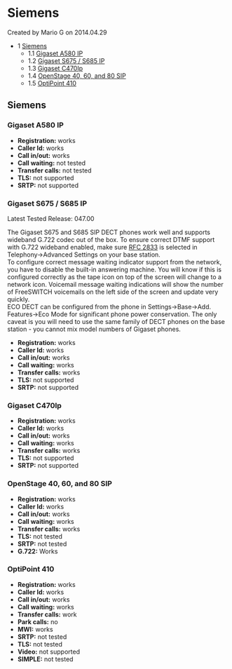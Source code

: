 
# Siemens 

 Created by  Mario G on 2014.04.29

* 1 [Siemens](#siemens)  
   * 1.1 [Gigaset A580 IP](#gigaset-a580-ip)  
   * 1.2 [Gigaset S675 / S685 IP](#gigaset-s675--s685-ip)  
   * 1.3 [Gigaset C470Ip](#gigaset-c470ip)  
   * 1.4 [OpenStage 40, 60, and 80 SIP](#openstage-40-60-and-80-sip)  
   * 1.5 [OptiPoint 410](#optipoint-410)

## Siemens

### Gigaset A580 IP

* **Registration:** works
* **Caller Id:** works
* **Call in/out:** works
* **Call waiting:** not tested
* **Transfer calls:** not tested
* **TLS:** not supported
* **SRTP:** not supported

### Gigaset S675 / S685 IP

Latest Tested Release: 047.00   
  
The Gigaset S675 and S685 SIP DECT phones work well and supports wideband G.722 codec out of the box. To ensure correct DTMF support with G.722 wideband enabled, make sure [RFC 2833](https://tools.ietf.org/html/rfc2833) is selected in Telephony->Advanced Settings on your base station.   
To configure correct message waiting indicator support from the network, you have to disable the built-in answering machine. You will know if this is configured correctly as the tape icon on top of the screen will change to a network icon. Voicemail message waiting indications will show the number of FreeSWITCH voicemails on the left side of the screen and update very quickly.   
ECO DECT can be configured from the phone in Settings->Base->Add. Features->Eco Mode for significant phone power conservation. The only caveat is you will need to use the same family of DECT phones on the base station - you cannot mix model numbers of Gigaset phones. 

* **Registration:** works
* **Caller Id:** works
* **Call in/out:** works
* **Call waiting:** works
* **Transfer calls:** works
* **TLS:** not supported
* **SRTP:** not supported

### Gigaset C470Ip

* **Registration:** works
* **Caller Id:** works
* **Call in/out:** works
* **Call waiting:** works
* **Transfer calls:** works
* **TLS:** not supported
* **SRTP:** not supported

### OpenStage 40, 60, and 80 SIP

* **Registration:** works
* **Caller Id:** works
* **Call in/out:** works
* **Call waiting:** works
* **Transfer calls:** works
* **TLS:** not tested
* **SRTP:** not tested
* **G.722:** Works

### OptiPoint 410

* **Registration:** works
* **Caller Id:** works
* **Call in/out:** works
* **Call waiting:** works
* **Transfer calls:** work
* **Park calls:** no
* **MWI:** works
* **SRTP:** not tested
* **TLS:** not tested
* **Video:** not supported
* **SIMPLE:** not tested


